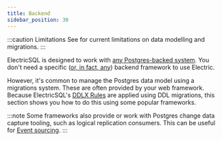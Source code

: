 ```yaml
---
title: Backend
sidebar_position: 30
---
```



:::caution Limitations
See <DocPageLink path="usage/data-modelling" /> for current limitations on data modelling and migrations.
:::

ElectricSQL is designed to work with [any Postgres-backed system](../../usage/installation/postgres.mdx). You don't need a specific ([or, in fact, any](./other.mdx)) backend framework to use Electric.

However, it's common to manage the Postgres data model using a migrations system. These are often provided by your web framework. Because ElectricSQL's [DDLX Rules](../../api/ddlx.mdx) are applied using DDL migrations, this section shows you how to do this using some popular frameworks.

:::note
Some frameworks also provide or work with Postgres change data capture tooling, such as logical replication consumers. This can be useful for [Event sourcing](../event-sourcing/index.mdx).
:::

<DocCardList />
